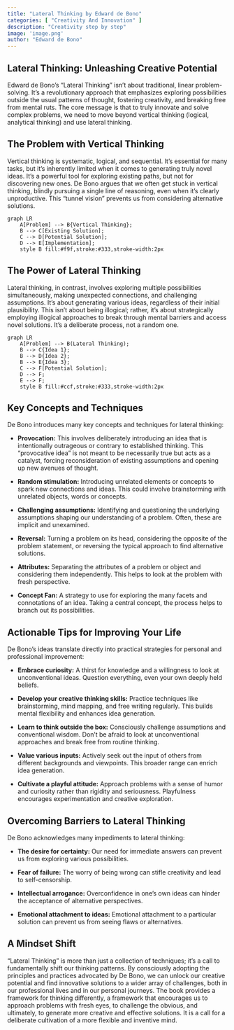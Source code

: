 ```yaml
---
title: "Lateral Thinking by Edward de Bono"
categories: [ "Creativity And Innovation" ]
description: "Creativity step by step"
image: 'image.png'
author: "Edward de Bono"
---
```

## Lateral Thinking: Unleashing Creative Potential

Edward de Bono's "Lateral Thinking" isn't about traditional, linear problem-solving. It's a revolutionary approach that emphasizes exploring possibilities outside the usual patterns of thought, fostering creativity, and breaking free from mental ruts.  The core message is that to truly innovate and solve complex problems, we need to move beyond vertical thinking (logical, analytical thinking) and use lateral thinking.

## The Problem with Vertical Thinking

Vertical thinking is systematic, logical, and sequential. It's essential for many tasks, but it's inherently limited when it comes to generating truly novel ideas. It's a powerful tool for exploring existing paths, but not for discovering new ones. De Bono argues that we often get stuck in vertical thinking, blindly pursuing a single line of reasoning, even when it's clearly unproductive. This "tunnel vision" prevents us from considering alternative solutions.

```mermaid
graph LR
    A[Problem] --> B{Vertical Thinking};
    B --> C[Existing Solution];
    C --> D[Potential Solution];
    D --> E[Implementation];
    style B fill:#f9f,stroke:#333,stroke-width:2px
```


## The Power of Lateral Thinking

Lateral thinking, in contrast, involves exploring multiple possibilities simultaneously, making unexpected connections, and challenging assumptions. It's about generating various ideas, regardless of their initial plausibility. This isn't about being illogical; rather, it's about strategically employing illogical approaches to break through mental barriers and access novel solutions.  It's a deliberate process, not a random one.

```mermaid
graph LR
    A[Problem] --> B(Lateral Thinking);
    B --> C{Idea 1};
    B --> D{Idea 2};
    B --> E{Idea 3};
    C --> F[Potential Solution];
    D --> F;
    E --> F;
    style B fill:#ccf,stroke:#333,stroke-width:2px
```

## Key Concepts and Techniques

De Bono introduces many key concepts and techniques for lateral thinking:

* **Provocation:** This involves deliberately introducing an idea that is intentionally outrageous or contrary to established thinking. This "provocative idea" is not meant to be necessarily true but acts as a catalyst, forcing reconsideration of existing assumptions and opening up new avenues of thought.

* **Random stimulation:** Introducing unrelated elements or concepts to spark new connections and ideas. This could involve brainstorming with unrelated objects, words or concepts.

* **Challenging assumptions:**  Identifying and questioning the underlying assumptions shaping our understanding of a problem. Often, these are implicit and unexamined.

* **Reversal:** Turning a problem on its head, considering the opposite of the problem statement, or reversing the typical approach to find alternative solutions.

* **Attributes:** Separating the attributes of a problem or object and considering them independently.  This helps to look at the problem with fresh perspective.

* **Concept Fan:**  A strategy to use for exploring the many facets and connotations of an idea. Taking a central concept,  the process helps to branch out its possibilities.



## Actionable Tips for Improving Your Life

De Bono's ideas translate directly into practical strategies for personal and professional improvement:

* **Embrace curiosity:**  A thirst for knowledge and a willingness to look at unconventional ideas. Question everything, even your own deeply held beliefs.

* **Develop your creative thinking skills:** Practice techniques like brainstorming, mind mapping, and free writing regularly. This builds mental flexibility and enhances idea generation.

* **Learn to think outside the box:**  Consciously challenge assumptions and conventional wisdom.  Don't be afraid to look at unconventional approaches and break free from routine thinking.

* **Value various inputs:** Actively seek out the input of others from different backgrounds and viewpoints. This broader range can enrich idea generation.

* **Cultivate a playful attitude:** Approach problems with a sense of humor and curiosity rather than rigidity and seriousness. Playfulness encourages experimentation and creative exploration.


## Overcoming Barriers to Lateral Thinking

De Bono acknowledges many impediments to lateral thinking:

* **The desire for certainty:** Our need for immediate answers can prevent us from exploring various possibilities.

* **Fear of failure:** The worry of being wrong can stifle creativity and lead to self-censorship.

* **Intellectual arrogance:** Overconfidence in one's own ideas can hinder the acceptance of alternative perspectives.

* **Emotional attachment to ideas:**  Emotional attachment to a particular solution can prevent us from seeing flaws or alternatives.


## A Mindset Shift

"Lateral Thinking" is more than just a collection of techniques; it's a call to fundamentally shift our thinking patterns. By consciously adopting the principles and practices advocated by De Bono, we can unlock our creative potential and find innovative solutions to a wider array of challenges, both in our professional lives and in our personal journeys. The book provides a framework for thinking differently, a framework that encourages us to approach problems with fresh eyes, to challenge the obvious, and ultimately, to generate more creative and effective solutions. It is a call for a deliberate cultivation of a more flexible and inventive mind.

